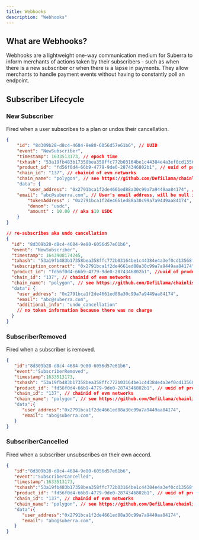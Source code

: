 ```yaml
---
title: Webhooks
description: "Webhooks"
---
```


## What are Webhooks?

Webhooks are a lightweight one-way communication medium for Suberra to inform merchants of actions taken by their subscribers - such as when there is a new subscriber or when there is a lapse in payments.
They allow merchants to handle payment events without having to constantly poll an endpoint.

## Subscriber Lifecycle

### New Subscriber
Fired when a user subscribes to a plan or undos their cancellation.

```json
{
    "id": "8d309b28-d8c4-4684-9e80-6056d57e61b6", // UUID
    "event": "NewSubscriber",
    "timestamp": 1633513173, // epoch time
    "txhash": "53a19fb483b17358bea358ffc772b03164be1c44384e4a3ef0cd13568f7a202c",
    "product_id": "fd56f0d4-66b9-4779-9de0-2874346802b1", // uuid of product in our backend
    "chain_id": "137", // chainid of evm networks
    "chain_name": "polygon", // see https://github.com/DefiLlama/chainlist/blob/main/constants/chainIds.js
    "data": {
        "user_address": "0x2791bca1f2de4661ed88a30c99a7a9449aa84174", // EOA address
	"email": "abc@suberra.com", // User's email address, will be null if doesn't exist 
        "tokenAddress" : "0x2791bca1f2de4661ed88a30c99a7a9449aa84174", // USDC's contract address
        "denom": "usdc",
        "amount" : 10.00 // aka $10 USDC
    }
}

// re-subscribes aka undo cancellation 
{
  "id": "8d309b28-d8c4-4684-9e80-6056d57e61b6",
  "event": "NewSubscriber",
  "timestamp": 1643908174245,
  "txhash": "53a19fb483b17358bea358ffc772b03164be1c44384e4a3ef0cd13568f7a202c",
  "subscription_contract": "0x2791bca1f2de4661ed88a30c99a7a9449aa84174",  // Your NFT Subscription Contract address
  "product_id": "fd56f0d4-66b9-4779-9de0-2874346802b1", //uuid of product in our backend
  "chain_id": "137", // chainid of evm networks
  "chain_name": "polygon", // see https://github.com/DefiLlama/chainlist/blob/main/constants/chainIds.js
  "data": {
    "user_address": "0x2791bca1f2de4661ed88a30c99a7a9449aa84174",
    "email": "abc@suberra.com",
    "additional_info": "undo_cancellation"
    // no token information because there was no charge
  }
}
```

### SubscriberRemoved

Fired when a subscriber is removed.

```json
{
   "id":"8d309b28-d8c4-4684-9e80-6056d57e61b6",
   "event":"SubscriberRemoved",
   "timestamp":1633513173,
   "txhash": "53a19fb483b17358bea358ffc772b03164be1c44384e4a3ef0cd13568f7a202c",
   "product_id": "fd56f0d4-66b9-4779-9de0-2874346802b1", // uuid of product in our backend
   "chain_id": "137", // chainid of evm networks
   "chain_name": "polygon", // see https://github.com/DefiLlama/chainlist/blob/main/constants/chainIds.js
   "data":{
      "user_address":"0x2791bca1f2de4661ed88a30c99a7a9449aa84174",
      "email": "abc@suberra.com",
   }
}
```

### SubscriberCancelled

Fired when a subscriber unsubscribes on their own accord.

```json
{
   "id":"8d309b28-d8c4-4684-9e80-6056d57e61b6",
   "event":"SubscriberCancelled",
   "timestamp":1633513173,
   "txhash":"53a19fb483b17358bea358ffc772b03164be1c44384e4a3ef0cd13568f7a202c",
   "product_id": "fd56f0d4-66b9-4779-9de0-2874346802b1", // uuid of product in our backend
   "chain_id": "137", // chainid of evm networks
   "chain_name": "polygon", // see https://github.com/DefiLlama/chainlist/blob/main/constants/chainIds.js
   "data":{
      "user_address":"0x2791bca1f2de4661ed88a30c99a7a9449aa84174",
      "email": "abc@suberra.com",
   }
}

```